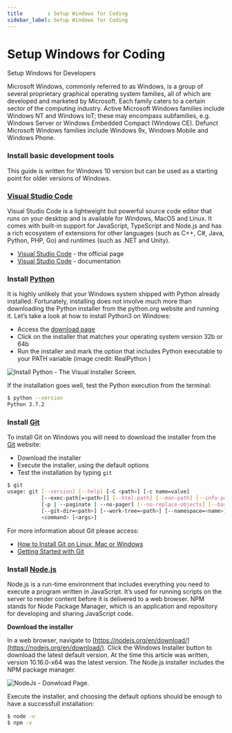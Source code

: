```yaml
---
title        : Setup Windows for Coding
sidebar_label: Setup Windows for Coding
---
```


# Setup Windows for Coding

<SubHeading>Setup Windows for Developers</SubHeading>

Microsoft Windows, commonly referred to as Windows, is a group of several proprietary graphical operating system families, all of which are developed and marketed by Microsoft. Each family caters to a certain sector of the computing industry. Active Microsoft Windows families include Windows NT and Windows IoT; these may encompass subfamilies, e.g. Windows Server or Windows Embedded Compact (Windows CE). Defunct Microsoft Windows families include Windows 9x, Windows Mobile and Windows Phone.

###

### Install basic development tools

This guide is written for Windows 10 version but can be used as a starting point for older versions of Windows.

### [Visual Studio Code](https://code.visualstudio.com/)

Visual Studio Code is a lightweight but powerful source code editor that runs on your desktop and is available for Windows, MacOS and Linux. It comes with built-in support for JavaScript, TypeScript and Node.js and has a rich ecosystem of extensions for other languages (such as C++, C#, Java, Python, PHP, Go) and runtimes (such as .NET and Unity).&#x20;

- [Visual Studio Code](https://code.visualstudio.com/) - the official page
- [Visual Studio Code](https://code.visualstudio.com/docs) - documentation

###

### Install [Python](https://www.python.org)

It is highly unlikely that your Windows system shipped with Python already installed. Fortunately, installing does not involve much more than downloading the Python installer from the python.org website and running it. Let’s take a look at how to install Python3 on Windows:

- Access the [download page](https://www.python.org/downloads/windows/)
- Click on the installer that matches your operating system version 32b or 64b
- Run the installer and mark the option that includes Python executable to your PATH variable (image credit: RealPython )

![Install Python - The Visual Installer Screen.](https://files.realpython.com/media/win-install-dialog.40e3ded144b0.png)

If the installation goes well, test the Python execution from the terminal:

```bash
$ python --version
Python 3.7.2
```

###

### Install [Git](https://git-scm.com/downloads)

To install Git on Windows you will need to download the installer from the [Git](https://git-scm.com/downloads) website:

- Download the installer
- Execute the installer, using the default options
- Test the installation by typing `git` &#x20;

```bash
$ git
usage: git [--version] [--help] [-C <path>] [-c name=value]
           [--exec-path[=<path>]] [--html-path] [--man-path] [--info-path]
           [-p | --paginate | --no-pager] [--no-replace-objects] [--bare]
           [--git-dir=<path>] [--work-tree=<path>] [--namespace=<name>]
           <command> [<args>]
```

For more information about Git please access:

- [How to Install Git on Linux, Mac or Windows](https://www.linode.com/docs/development/version-control/how-to-install-git-on-linux-mac-and-windows/)
- [Getting Started with Git](https://www.linode.com/docs/development/version-control/how-to-configure-git/)

###

### Install [Node.js](https://nodejs.org/en/)

Node.js is a run-time environment that includes everything you need to execute a program written in JavaScript. It’s used for running scripts on the server to render content before it is delivered to a web browser. NPM stands for Node Package Manager, which is an application and repository for developing and sharing JavaScript code.

**Download the installer**

In a web browser, navigate to [https://nodejs.org/en/download/](https://nodejs.org/en/download/). Click the Windows Installer button to download the latest default version. At the time this article was written, version 10.16.0-x64 was the latest version. The Node.js installer includes the NPM package manager.

![NodeJs - Donwload Page.](<../../../static/assets/programming-kit-nodejs (1).jpg>)

Execute the installer, and choosing the default options should be enough to have a successfull installation:

```bash
$ node -v
$ npm -v
```
